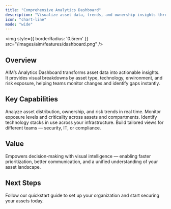 ```yaml
---
title: "Comprehensive Analytics Dashboard"
description: "Visualize asset data, trends, and ownership insights through rich, interactive dashboards."
icon: "chart-line"
mode: "wide"
---
```


<img style={{ borderRadius: '0.5rem' }} src="/images/aim/features/dashboard.png" />

## Overview

AIM’s Analytics Dashboard transforms asset data into actionable insights.  
It provides visual breakdowns by asset type, technology, environment, and risk exposure, helping teams monitor changes and identify gaps instantly.

## Key Capabilities

<Columns cols={2}>
  <Card title="Interactive Charts" icon="bar-chart">
    Analyze asset distribution, ownership, and risk trends in real time.
  </Card>
  <Card title="Severity Insights" icon="flame">
    Monitor exposure levels and criticality across assets and compartments.
  </Card>
  <Card title="Technology Trends" icon="cpu">
    Identify technology stacks in use across your infrastructure.
  </Card>
  <Card title="Custom Views" icon="layout">
    Build tailored views for different teams — security, IT, or compliance.
  </Card>
</Columns>

## Value

Empowers decision-making with visual intelligence — enabling faster prioritization, better communication, and a unified understanding of your asset landscape.

## Next Steps

<Card title="Explore Live Demo Now" icon="arrow-right" href="https://suite.snapsec.co/demo">
  Follow our quickstart guide to set up your organization and start securing your assets today.
</Card>
